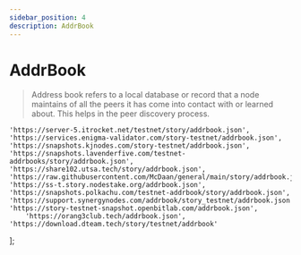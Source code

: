 ```yaml
---
sidebar_position: 4
description: AddrBook
---
```


# AddrBook

> Address book refers to a local database or record that a node maintains of all the peers it has come into contact with or learned about. This helps in the peer discovery process.



	'https://server-5.itrocket.net/testnet/story/addrbook.json',
	'https://services.enigma-validator.com/story-testnet/addrbook.json',
	'https://snapshots.kjnodes.com/story-testnet/addrbook.json',
	'https://snapshots.lavenderfive.com/testnet-addrbooks/story/addrbook.json',
	'https://share102.utsa.tech/story/addrbook.json',
	'https://raw.githubusercontent.com/McDaan/general/main/story/addrbook.json',
	'https://ss-t.story.nodestake.org/addrbook.json',
  	'https://snapshots.polkachu.com/testnet-addrbook/story/addrbook.json',
 	'https://support.synergynodes.com/addrbook/story_testnet/addrbook.json',
 	'https://story-testnet-snapshot.openbitlab.com/addrbook.json',
        'https://orang3club.tech/addrbook.json',
	'https://download.dteam.tech/story/testnet/addrbook'
];



<SelectPaste endpoints={endpoints} codeTemplate={addrBook} home={home} binary={binary} tip="Select an endpoint from the list below to automatically paste its URL into the command for updating your local AddrBook." />
